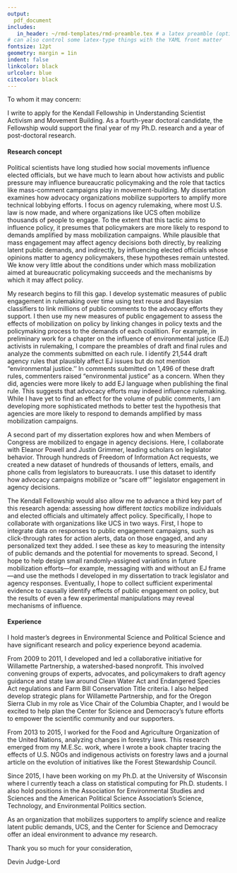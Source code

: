```yaml
---
output: 
  pdf_document
includes: 
   in_header: ~/rmd-templates/rmd-preamble.tex # a latex preamble (optional)
# can also control some latex-type things with the YAML front matter
fontsize: 12pt
geometry: margin = 1in
indent: false
linkcolor: black
urlcolor: blue 
citecolor: black
---
```

To whom it may concern: 

I write to apply for the Kendall Fellowship in Understanding Scientist Activism and Movement Building. As a fourth-year doctoral candidate, the Fellowship would support the final year of my Ph.D. research and a year of post-doctoral research.  

#### Research concept 
Political scientists have long studied how social movements influence elected officials, but we have much to learn about how activists and public pressure may influence bureaucratic policymaking and the role that tactics like mass-comment campaigns play in movement-building. My dissertation examines how advocacy organizations mobilize supporters to amplify more technical lobbying efforts. I focus on agency rulemaking, where most U.S. law is now made, and where organizations like UCS often mobilize thousands of people to engage. To the extent that this tactic aims to influence policy, it presumes that policymakers are more likely to respond to demands amplified by mass mobilization campaigns. While plausible that mass engagement may affect agency decisions both directly, by realizing latent public demands, and indirectly, by influencing elected officials whose opinions matter to agency policymakers, these hypotheses remain untested. We know very little about the conditions under which mass mobilization aimed at bureaucratic policymaking succeeds and the mechanisms by which it may affect policy. 

My research begins to fill this gap. I develop systematic measures of public engagement in rulemaking over time using text reuse and Bayesian classifiers to link millions of public comments to the advocacy efforts they support.\footnote{See \href{https://github.com/judgelord/dissertation/raw/master/whyMail.pdf}{Why Do Agencies (sometimes) Get So Much Mail?} While I focus on public comments, I plan to extend these methods to capture other kinds of engagement (e.g. tweets) in the future.} 
I then use my new measures of public engagement to assess the effects of mobilization on policy by linking changes in policy texts and the policymaking process to the demands of each coalition. For example, in preliminary work for a chapter on the influence of environmental justice (EJ) activists in rulemaking, I compare the preambles of draft and final rules and analyze the comments submitted on each rule. I identify 21,544 draft agency rules that plausibly affect EJ issues but do not mention "environmental justice.'' In comments submitted on 1,496 of these draft rules, commenters raised “environmental justice” as a concern.  When they did, agencies were more likely to add EJ language when publishing the final rule.\footnote{I estimate that UCS is the 7th largest mobilizer of public comments raising EJ issues---see  \href{https://github.com/judgelord/dissertation/raw/master/ej.pdf}{Social Movements, Science, Bureaucracy, and Democracy.} } This suggests that advocacy efforts may indeed influence rulemaking. While I have yet to find an effect for the volume of public comments, I am developing more sophisticated methods to better test the hypothesis that agencies are more likely to respond to demands amplified by mass mobilization campaigns.

A second part of my dissertation explores how and when Members of Congress are mobilized to engage in agency decisions. Here, I collaborate with Eleanor Powell and Justin Grimmer, leading scholars on legislator behavior. Through hundreds of Freedom of Information Act requests, we created a new dataset of hundreds of thousands of letters, emails, and phone calls from legislators to bureaucrats. I use this dataset to identify how advocacy campaigns mobilize or "scare off'" legislator engagement in agency decisions.

The Kendall Fellowship would also allow me to advance a third key part of this research agenda: assessing how different *tactics* mobilize individuals and elected officials and ultimately affect policy. Specifically, I hope to collaborate with organizations like UCS in two ways. First, I hope to integrate data on responses to public engagement campaigns, such as click-through rates for action alerts, data on those engaged, and any personalized text they added. I see these as key to measuring the intensity of public demands and the potential for movements to spread. Second, I hope to help design small randomly-assigned variations in future mobilization efforts---for example, messaging with and without an EJ frame---and use the methods I developed in my dissertation to track legislator and agency responses. Eventually, I hope to collect sufficient experimental evidence to causally identify effects of public engagement on policy, but the results of even a few experimental manipulations may reveal mechanisms of influence.

#### Experience
I hold master's degrees in Environmental Science and Political Science and have significant research and policy experience beyond academia. 

From 2009 to 2011, I developed and led a collaborative initiative for Willamette Partnership, a watershed-based nonprofit. This involved convening groups of experts, advocates, and policymakers to draft agency guidance and state law around Clean Water Act and Endangered Species Act regulations and Farm Bill Conservation Title criteria. I also helped develop strategic plans for Willamette Partnership, and for the Oregon Sierra Club in my role as Vice Chair of the Columbia Chapter, and I would be excited to help plan the Center for Science and Democracy's future efforts to empower the scientific community and our supporters.

From 2013 to 2015, I worked for the Food and Agriculture Organization of the United Nations, analyzing changes in forestry laws. This research emerged from my M.E.Sc. work, where I wrote a book chapter tracing the effects of U.S. NGOs and indigenous activists on forestry laws and a journal article on the evolution of initiatives like the Forest Stewardship Council. 

Since 2015, I have been working on my Ph.D. at the University of Wisconsin where I currently teach a class on statistical computing for Ph.D. students. I also hold positions in the Association for Environmental Studies and Sciences and the American Political Science Association's Science, Technology, and Environmental Politics section.

As an organization that mobilizes supporters to amplify science and realize latent public demands, UCS, and the Center for Science and Democracy offer an ideal environment to advance my research.

Thank you so much for your consideration, 

\bigskip

\bigskip

Devin Judge-Lord
